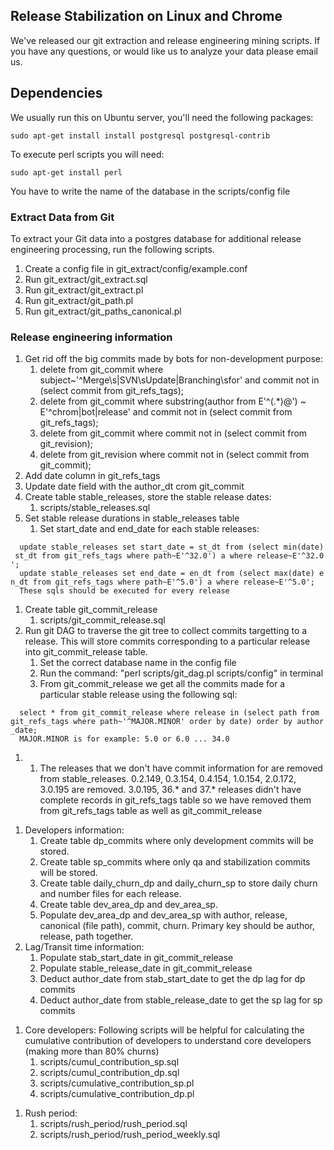 ==Release Stabilization on Linux and Chrome==

We've released our git extraction and release engineering mining scripts. If you have any questions, or would like us to analyze your data please email us. 

==Dependencies==

We usually run this on Ubuntu server, you'll need the following packages:
 sudo apt-get install install postgresql postgresql-contrib

To execute perl scripts you will need:
 sudo apt-get install perl

You have to write the name of the database in the scripts/config file

===Extract Data from Git===

To extract your Git data into a postgres database for additional release engineering processing, run the following scripts.

# Create a config file in git_extract/config/example.conf
# Run git_extract/git_extract.sql
# Run git_extract/git_extract.pl
# Run git_extract/git_path.pl
# Run git_extract/git_paths_canonical.pl

===Release engineering information===

# Get rid off the big commits made by bots for non-development purpose:
## delete from git_commit where subject~'^Merge\s|SVN\sUpdate|Branching\sfor' and commit not in (select commit from git_refs_tags);
## delete from git_commit where substring(author from E'^(.*)@') ~ E'^chrom|bot|release' and commit not in (select commit from git_refs_tags);
## delete from git_commit where commit not in (select commit from git_revision);
## delete from git_revision where commit not in (select commit from git_commit);
# Add date column in git_refs_tags
# Update date field with the author_dt crom git_commit
# Create table stable_releases, store the stable release dates:
## scripts/stable_releases.sql
# Set stable release durations in stable_releases table
## Set start_date and end_date for each stable releases:
   update stable_releases set start_date = st_dt from (select min(date) st_dt from git_refs_tags where path~E'^32.0') a where release~E'^32.0';
   update stable_releases set end_date = en_dt from (select max(date) en_dt from git_refs_tags where path~E'^5.0') a where release~E'^5.0';
   These sqls should be executed for every release

# Create table git_commit_release
## scripts/git_commit_release.sql
# Run git DAG to traverse the git tree to collect commits targetting to a release. This will store commits corresponding to a particular release into git_commit_release table.
## Set the correct database name in the config file
## Run the command: "perl scripts/git_dag.pl scripts/config" in terminal
## From git_commit_release we get all the commits made for a particular stable release using the following sql:
   select * from git_commit_release where release in (select path from git_refs_tags where path~'^MAJOR.MINOR' order by date) order by author_date;
   MAJOR.MINOR is for example: 5.0 or 6.0 ... 34.0
## The releases that we don't have commit information for are removed from stable_releases. 0.2.149, 0.3.154, 0.4.154, 1.0.154, 2.0.172, 3.0.195 are removed. 3.0.195, 36.* and 37.* releases didn't have complete records in git_refs_tags table so we have removed them from git_refs_tags table as well as git_commit_release

# Developers information:
## Create table dp_commits where only development commits will be stored.
## Create table sp_commits where only qa and stabilization commits will be stored.
## Create table daily_churn_dp and daily_churn_sp to store daily churn and number files for each release.
## Create table dev_area_dp and dev_area_sp.
## Populate dev_area_dp and dev_area_sp with author, release, canonical (file path), commit, churn. Primary key should be author, release, path together. 
# Lag/Transit time information:
## Populate stab_start_date in git_commit_release
## Populate stable_release_date in git_commit_release
## Deduct author_date from stab_start_date to get the dp lag for dp commits
## Deduct author_date from stable_release_date to get the sp lag for sp commits

# Core developers: Following scripts will be helpful for calculating the cumulative contribution of developers to understand core developers (making more than 80% churns)
## scripts/cumul_contribution_sp.sql
## scripts/cumul_contribution_dp.sql
## scripts/cumulative_contribution_sp.pl
## scripts/cumulative_contribution_dp.pl

# Rush period:
## scripts/rush_period/rush_period.sql
## scripts/rush_period/rush_period_weekly.sql


